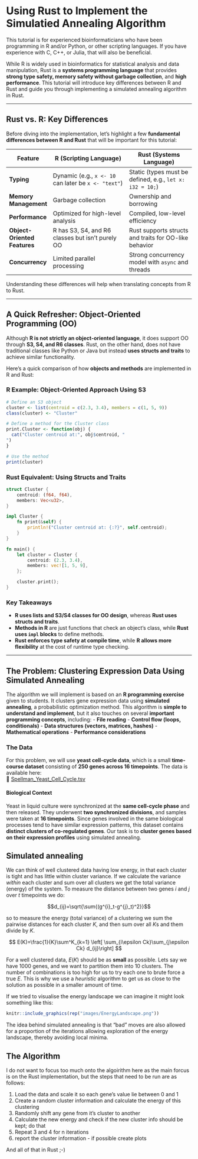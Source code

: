 # Using Rust to Implement the Simulatied Annealing Algorithm

This tutorial is for experienced bioinformaticians who have been programming in R and/or Python, or other scripting languages. If you have experience with C, C++, or Julia, that will also be beneficial.

While R is widely used in bioinformatics for statistical analysis and data manipulation, Rust is a **systems programming language** that provides **strong type safety, memory safety without garbage collection**, and **high performance**. This tutorial will introduce key differences between R and Rust and guide you through implementing a simulated annealing algorithm in Rust.

---

## Rust vs. R: Key Differences

Before diving into the implementation, let's highlight a few **fundamental differences between R and Rust** that will be important for this tutorial:

| Feature        | R (Scripting Language)        | Rust (Systems Language) |
|---------------|-----------------------------|-------------------------|
| **Typing**    | Dynamic (e.g., `x <- 10` can later be `x <- "text"`) | Static (types must be defined, e.g., `let x: i32 = 10;`) |
| **Memory Management** | Garbage collection | Ownership and borrowing |
| **Performance** | Optimized for high-level analysis | Compiled, low-level efficiency |
| **Object-Oriented Features** | R has S3, S4, and R6 classes but isn't purely OO | Rust supports structs and traits for OO-like behavior |
| **Concurrency** | Limited parallel processing | Strong concurrency model with `async` and threads |

Understanding these differences will help when translating concepts from R to Rust.

---

## **A Quick Refresher: Object-Oriented Programming (OO)**
Although **R is not strictly an object-oriented language**, it does support OO through **S3, S4, and R6 classes**. Rust, on the other hand, does not have traditional classes like Python or Java but instead **uses structs and traits** to achieve similar functionality.

Here’s a quick comparison of how **objects and methods** are implemented in R and Rust:

### **R Example: Object-Oriented Approach Using S3**
```r
# Define an S3 object
cluster <- list(centroid = c(2.3, 3.4), members = c(1, 5, 9))
class(cluster) <- "Cluster"

# Define a method for the Cluster class
print.Cluster <- function(obj) {
  cat("Cluster centroid at:", obj$centroid, "
")
}

# Use the method
print(cluster)
```

### **Rust Equivalent: Using Structs and Traits**
```rust
struct Cluster {
    centroid: (f64, f64),
    members: Vec<u32>,
}

impl Cluster {
    fn print(&self) {
        println!("Cluster centroid at: {:?}", self.centroid);
    }
}

fn main() {
    let cluster = Cluster {
        centroid: (2.3, 3.4),
        members: vec![1, 5, 9],
    };

    cluster.print();
}
```

### **Key Takeaways**
- **R uses lists and S3/S4 classes for OO design**, whereas **Rust uses structs and traits**.
- **Methods in R** are just functions that check an object's class, while **Rust uses `impl` blocks** to define methods.
- **Rust enforces type safety at compile time**, while **R allows more flexibility** at the cost of runtime type checking.

---

## **The Problem: Clustering Expression Data Using Simulated Annealing**
The algorithm we will implement is based on an **R programming exercise** given to students. It clusters gene expression data using **simulated annealing**, a probabilistic optimization method. This algorithm is **simple to understand and implement**, but it also touches on several **important programming concepts**, including:
- **File reading**
- **Control flow (loops, conditionals)**
- **Data structures (vectors, matrices, hashes)**
- **Mathematical operations**
- **Performance considerations**

### **The Data**
For this problem, we will use **yeast cell-cycle data**, which is a small **time-course dataset** consisting of **250 genes across 16 timepoints**. The data is available here:  
🔗 [Spellman_Yeast_Cell_Cycle.tsv](https://github.com/shambam/R_programming_1/blob/main/Spellman_Yeast_Cell_Cycle.tsv)  

#### **Biological Context**
Yeast in liquid culture were synchronized at the **same cell-cycle phase** and then released. They underwent **two synchronized divisions**, and samples were taken at **16 timepoints**. Since genes involved in the same biological processes tend to have similar expression patterns, this dataset contains **distinct clusters of co-regulated genes**. Our task is to **cluster genes based on their expression profiles** using simulated annealing.


## Simulated annealing

We can think of well clustered data having low energy, in that each cluster is tight and has little within cluster variance. If we calculate the variance *within* each cluster and sum over all clusters we get the total variance (energy) of the system. To measure the distance between two genes $i$ and $j$ over $t$ timepoints we do:

$$d_{ij}=\sqrt{\sum{(g^{i}_t-g^{j}_t)^2}}$$

so to measure the energy (total variance) of a clustering we sum the pairwise distances for each cluster $K$, and then sum over all $K$s and them divide by $K$.

$$ E(K)=\frac{1}{K}\sum^K_{k=1} \left[ \sum_{i\epsilon Ck}\sum_{j\epsilon Ck} d_{ij}\right] $$

For a well clustered data, $E(K)$ should be as **small** as possible. Lets say we have 1000 genes, and we want to partition them into 10 clusters. The number of combinations is too high for us to try each one to brute force a true $E$. This is why we use a *heuristic* algorithm to get us as close to the solution as possible in a smaller amount of time.

If we tried to visualise the energy landscape we can imagine it might look something like this:

```r
knitr::include_graphics(rep("images/EnergyLandscape.png"))
```

The idea behind simulated annealing is that "bad" moves are also allowed for a proportion of the iterations allowing exploration of the energy landscape, thereby avoiding local minima.

## The Algorithm

I do not want to focus too much onto the algoirithm here as the main forcus is on the Rust implementation, but the steps that need to be run are as follows:

  1. Load the data and scale it so each gene's value lie between 0 and 1
  2. Create a random cluster information and calculate the energy of this clustering
  3. Randomly shift any gene from it's cluster to another
  4. Calculate the new energy and check if the new cluster info should be kept; do that
  5. Repeat 3 and 4 for n iterations
  6. report the cluster information - if possible create plots
  
And all of that in Rust ;-)



